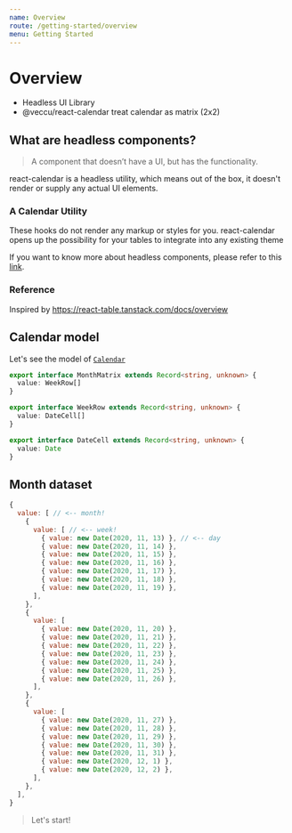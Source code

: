```yaml
---
name: Overview
route: /getting-started/overview
menu: Getting Started
---
```


# Overview

- Headless UI Library
- @veccu/react-calendar treat calendar as matrix (2x2)

## What are headless components?

> A component that doesn’t have a UI, but has the functionality.

react-calendar is a headless utility, which means out of the box, it doesn't render or supply any actual UI elements.

### A Calendar Utility

These hooks do not render any markup or styles for you. react-calendar opens up the possibility for your tables to integrate into any existing theme

If you want to know more about headless components, please refer to this [link](https://blog.logrocket.com/the-complete-guide-to-building-headless-interface-components-in-react).

### Reference

Inspired by https://react-table.tanstack.com/docs/overview

## Calendar model

Let's see the model of [`Calendar`](https://github.com/veccu/react-calendar/blob/main/src/models/Calendar.ts)

```ts
export interface MonthMatrix extends Record<string, unknown> {
  value: WeekRow[]
}

export interface WeekRow extends Record<string, unknown> {
  value: DateCell[]
}

export interface DateCell extends Record<string, unknown> {
  value: Date
}
```

## Month dataset

```js
{
  value: [ // <-- month!
    {
      value: [ // <-- week!
        { value: new Date(2020, 11, 13) }, // <-- day
        { value: new Date(2020, 11, 14) },
        { value: new Date(2020, 11, 15) },
        { value: new Date(2020, 11, 16) },
        { value: new Date(2020, 11, 17) },
        { value: new Date(2020, 11, 18) },
        { value: new Date(2020, 11, 19) },
      ],
    },
    {
      value: [
        { value: new Date(2020, 11, 20) },
        { value: new Date(2020, 11, 21) },
        { value: new Date(2020, 11, 22) },
        { value: new Date(2020, 11, 23) },
        { value: new Date(2020, 11, 24) },
        { value: new Date(2020, 11, 25) },
        { value: new Date(2020, 11, 26) },
      ],
    },
    {
      value: [
        { value: new Date(2020, 11, 27) },
        { value: new Date(2020, 11, 28) },
        { value: new Date(2020, 11, 29) },
        { value: new Date(2020, 11, 30) },
        { value: new Date(2020, 11, 31) },
        { value: new Date(2020, 12, 1) },
        { value: new Date(2020, 12, 2) },
      ],
    },
  ],
}
```

> Let's start!
